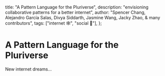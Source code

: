   title: "A Pattern Language for the Pluriverse",
  description: "envisioning collaborative patterns for a better internet",
  author:
    "Spencer Chang, Alejandro García Salas, Divya Siddarth, Jasmine Wang, Jacky Zhao, & many contributors",
  tags: ["internet 🕸️", "social 👥"],
};

# A Pattern Language for the Pluriverse

New internet dreams…
